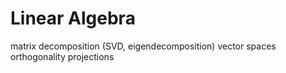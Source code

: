 # Linear Algebra
matrix decomposition (SVD, eigendecomposition) 
vector spaces
orthogonality
projections

